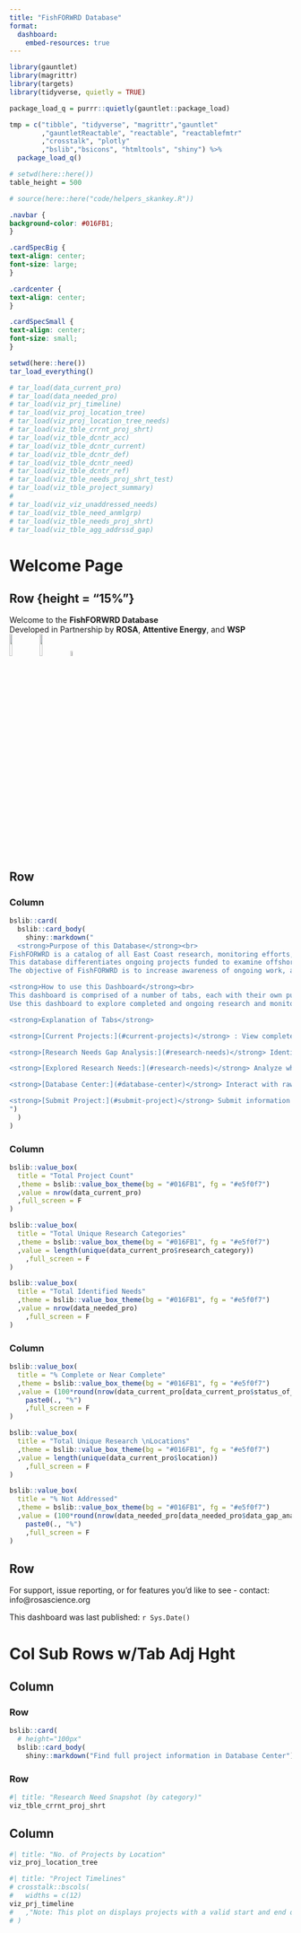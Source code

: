 ```yaml
---
title: "FishFORWRD Database"
format: 
  dashboard:
    embed-resources: true
---
```


```r
library(gauntlet)
library(magrittr)
library(targets)
library(tidyverse, quietly = TRUE)

package_load_q = purrr::quietly(gauntlet::package_load)

tmp = c("tibble", "tidyverse", "magrittr","gauntlet"
        ,"gauntletReactable", "reactable", "reactablefmtr"
        ,"crosstalk", "plotly"
        ,"bslib","bsicons", "htmltools", "shiny") %>% 
  package_load_q()
```

```r
# setwd(here::here())
table_height = 500

# source(here::here("code/helpers_skankey.R"))
```

```css
.navbar {
background-color: #016FB1;
}

.cardSpecBig {
text-align: center;
font-size: large;
}

.cardcenter {
text-align: center;
}

.cardSpecSmall {
text-align: center;
font-size: small;
}
```

<!-- ```{js} -->

<!-- function filter_default(){ -->

<!--   document.getElementById("id_tble_project_summary_proj").getElementsByClassName("selectized")[0].selectize.setValue("Ex-1",false) -->

<!-- } -->

<!-- $(document).ready(filter_default); -->

<!-- ``` -->

```r
setwd(here::here())
tar_load_everything()

# tar_load(data_current_pro)
# tar_load(data_needed_pro)
# tar_load(viz_prj_timeline)
# tar_load(viz_proj_location_tree)
# tar_load(viz_proj_location_tree_needs)
# tar_load(viz_tble_crrnt_proj_shrt)
# tar_load(viz_tble_dcntr_acc)
# tar_load(viz_tble_dcntr_current)
# tar_load(viz_tble_dcntr_def)
# tar_load(viz_tble_dcntr_need)
# tar_load(viz_tble_dcntr_ref)
# tar_load(viz_tble_needs_proj_shrt_test)
# tar_load(viz_tble_project_summary)
# 
# tar_load(viz_viz_unaddressed_needs)
# tar_load(viz_tble_need_anmlgrp)
# tar_load(viz_tble_needs_proj_shrt)
# tar_load(viz_tble_agg_addrssd_gap)


```

# Welcome Page

## Row {height = "15%"}

::: cardSpecBig
Welcome to the <strong>FishFORWRD Database</strong>\
Developed in Partnership by <strong>ROSA</strong>, <strong>Attentive Energy</strong>, and <strong>WSP</strong>\
![](../docs/rosa_logo.jpg){width="10%"} ![](../docs/ae_log_sm.png){width="10%"} ![](../docs/img-png-wsp-black.png){width="5%"}
:::

## Row {height="70%"}

### Column {width="60%"}

```r
bslib::card(
  bslib::card_body(
    shiny::markdown("
  <strong>Purpose of this Database</strong><br>
FishFORWRD is a catalog of all East Coast research, monitoring efforts, and stated research needs for offshore wind, fish, and fisheries.   
This database differentiates ongoing projects funded to examine offshore wind interactions from other programs that provide valuable data, but which haven't necessarily been designed to assess offshore wind impacts.    
The objective of FishFORWRD is to increase awareness of ongoing work, avoid duplication of efforts, and create a common understanding of research needs. This tool is meant for research funders, fisheries and offshore wind researchers, offshore wind developers, and the public.

<strong>How to use this Dashboard</strong><br>
This dashboard is comprised of a number of tabs, each with their own purpose and functionality with features to help you explore page content or visuals. All tables and plots are interactive and can be manipulated via the mouse.  
Use this dashboard to explore completed and ongoing research and monitoring efforts, explore research needs expressed by our community, understand which research needs have been funded and are under exploration, and which research gaps still remain. Filter projects and research needs by location, research category, methodology used, funder and more.

<strong>Explanation of Tabs</strong>

<strong>[Current Projects:](#current-projects)</strong> : View completed and ongoing projects with high level attributes. This includes funded research and implemented offshore wind developer Fisheries Monitoring Plans.

<strong>[Research Needs Gap Analysis:](#research-needs)</strong> Identify research gaps and explored unaddressed needs.

<strong>[Explored Research Needs:](#research-needs)</strong> Analyze which research needs have been funded through which existing projects.

<strong>[Database Center:](#database-center)</strong> Interact with raw data and download database directly to your local computer.

<strong>[Submit Project:](#submit-project)</strong> Submit information to update and improve FishFORWRD.
")
  )
)
```

### Column {width="15%"}

```r
bslib::value_box(
  title = "Total Project Count"
  ,theme = bslib::value_box_theme(bg = "#016FB1", fg = "#e5f0f7")
  ,value = nrow(data_current_pro)
  ,full_screen = F
)
```

```r
bslib::value_box(
  title = "Total Unique Research Categories"
  ,theme = bslib::value_box_theme(bg = "#016FB1", fg = "#e5f0f7")
  ,value = length(unique(data_current_pro$research_category))
    ,full_screen = F
)
```

```r
bslib::value_box(
  title = "Total Identified Needs"
  ,theme = bslib::value_box_theme(bg = "#016FB1", fg = "#e5f0f7")
  ,value = nrow(data_needed_pro)
    ,full_screen = F
)
```

### Column {width="15%"}

```r
bslib::value_box(
  title = "% Complete or Near Complete"
  ,theme = bslib::value_box_theme(bg = "#016FB1", fg = "#e5f0f7")
  ,value = (100*round(nrow(data_current_pro[data_current_pro$status_of_research == "Complete", ])/nrow(data_current_pro), 2)) %>%
    paste0(., "%")
    ,full_screen = F
)
```

```r
bslib::value_box(
  title = "Total Unique Research \nLocations"
  ,theme = bslib::value_box_theme(bg = "#016FB1", fg = "#e5f0f7")
  ,value = length(unique(data_current_pro$location))
    ,full_screen = F
)
```

```r
bslib::value_box(
  title = "% Not Addressed"
  ,theme = bslib::value_box_theme(bg = "#016FB1", fg = "#e5f0f7")
  ,value = (100*round(nrow(data_needed_pro[data_needed_pro$data_gap_analysis_score == "Not Addressed", ])/nrow(data_needed_pro), 2)) %>%
    paste0(., "%")
    ,full_screen = F
)
```

## Row {height="10%"}

::: cardSpecSmall
For support, issue reporting, or for features you'd like to see - contact: info@rosascience.org

This dashboard was last published: `r Sys.Date()` 
:::

# Col Sub Rows w/Tab Adj Hght {orientation="columns" scrolling="false"}

## Column {width="60%"}

### Row {height="8%"}
```r
bslib::card(
  # height="100px"
  bslib::card_body(
    shiny::markdown("Find full project information in Database Center")))
```

### Row 
```r
#| title: "Research Need Snapshot (by category)"
viz_tble_crrnt_proj_shrt
```

## Column {.tabset width="40%"}
```r
#| title: "No. of Projects by Location"
viz_proj_location_tree
```

```r
#| title: "Project Timelines"
# crosstalk::bscols(
#   widths = c(12)
viz_prj_timeline
#   ,"Note: This plot on displays projects with a valid start and end date."
# )
```
